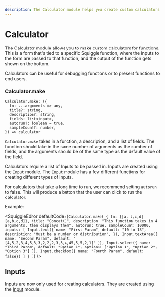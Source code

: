 ```yaml
---
description: The Calculator module helps you create custom calculators
---
```



# Calculator

The Calculator module allows you to make custom calculators for functions. This is a form that's tied to a specific Squiggle function, where the inputs to the form are passed to that function, and the output of the function gets shown on the bottom.

Calculators can be useful for debugging functions or to present functions to end users.

### Calculator.make

```
Calculator.make: ({
  fn: ...arguments => any,
  title?: string,
  description?: string,
  fields: list<input>,
  autorun?: boolean = true,
  sampleCount?: number,
}) => calculator
```

``Calculator.make`` takes in a function, a description, and a list of fields. The function should take in the same number of arguments as the number of fields, and the arguments should be of the same type as the default value of the field.

Calculators require a list of Inputs to be passed in. Inputs are created using the ``Input`` module. The ``Input`` module has a few different functions for creating different types of inputs.

For calculators that take a long time to run, we recommend setting ``autorun`` to false. This will produce a button that the user can click to run the calculator.

Example:

<SquiggleEditor
  defaultCode={`Calculator.make(
  {
    fn: {|a, b,c,d| [a,b,c,d]},
    title: "Concat()",
    description: "This function takes in 4 arguments, then displays them",
    autorun: true,
    sampleCount: 10000,
    inputs: [
      Input.text({
        name: "First Param",
        default: "10 to 13",
        description: "Must be a number or distribution",
      }),
      Input.textArea({ name: "Second Param", default: "[4,5,2,3,4,5,3,3,2,2,2,3,3,4,45,5,5,2,1]" }),
      Input.select({ name: "Third Param", default: "Option 1", options: ["Option 1", "Option 2", "Option 3"] }),
      Input.checkbox({ name: "Fourth Param", default: false})
    ]
  }
)`}
/>

## Inputs

Inputs are now only used for creating calculators. They are created using the [Input](./Input.mdx) module.

<ModuleDocumentation model="Input" />